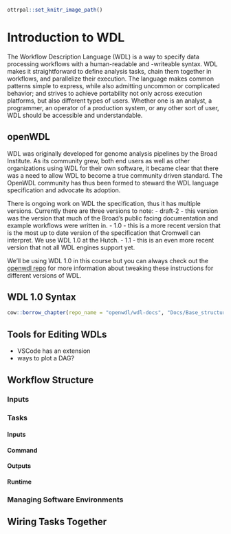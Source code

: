 ```r
ottrpal::set_knitr_image_path()
```

# Introduction to WDL
The Workflow Description Language (WDL) is a way to specify data processing workflows with a human-readable and -writeable syntax. 
WDL makes it straightforward to define analysis tasks, chain them together in workflows, and parallelize their execution. 
The language makes common patterns simple to express, while also admitting uncommon or complicated behavior; and strives to achieve portability not only across execution platforms, but also different types of users. 
Whether one is an analyst, a programmer, an operator of a production system, or any other sort of user, WDL should be accessible and understandable.

## openWDL

WDL was originally developed for genome analysis pipelines by the Broad Institute. 
As its community grew, both end users as well as other organizations using WDL for their own software, it became clear that there was a need to allow WDL to become a true community driven standard. 
The OpenWDL community has thus been formed to steward the WDL language specification and advocate its adoption.

There is ongoing work on WDL the specification, thus it has multiple versions.  Currently there are three versions to note:
- draft-2 - this version was the version that much of the Broad's public facing documentation and example workflows were written in. 
- 1.0 - this is a more recent version that is the most up to date version of the specification that Cromwell can interpret.  We use WDL 1.0 at the Hutch.
- 1.1 - this is an even more recent version that not all WDL engines support yet. 

We'll be using WDL 1.0 in this course but you can always check out the [openwdl repo](https://github.com/openwdl/wdl) for more information about tweaking these instructions for different versions of WDL.  

## WDL 1.0 Syntax

```r
cow::borrow_chapter(repo_name = "openwdl/wdl-docs", "Docs/Base_structure.md", branch = "1.0")
```

## Tools for Editing WDLs
- VSCode has an extension
- ways to plot a DAG? 


## Workflow Structure


### Inputs


### Tasks


#### Inputs

#### Command

#### Outputs

#### Runtime


### Managing Software Environments


## Wiring Tasks Together

